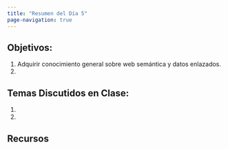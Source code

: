 ```yaml
---
title: "Resumen del Día 5"
page-navigation: true
---
```


## Objetivos: 

1. Adquirir conocimiento general sobre web semántica y datos enlazados. 
2. 

## Temas Discutidos en Clase:

1. 
2. 


## Recursos